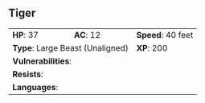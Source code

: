## Tiger {#monster-tiger}

```{=html}
<table class="table table-striped">
    <tbody>
        <tr>                    
            <td><b>HP</b>: 37</td>
            <td><b>AC</b>: 12</td>
            <td><b>Speed</b>: 40 feet</td>
        </tr>
        <tr>
            <td colspan="2"><b>Type</b>: Large Beast (Unaligned)</td>
            <td><b>XP</b>: 200</td>
        </tr>
        <tr>
            <td colspan="3"><b>Vulnerabilities</b>: </td>
        </tr>
        <tr>
            <td colspan="3"><b>Resists</b>: </td>
        </tr>
        <tr>
            <td colspan="3"><b>Languages</b>: </td>
        </tr>
    </tbody>
</table>
```